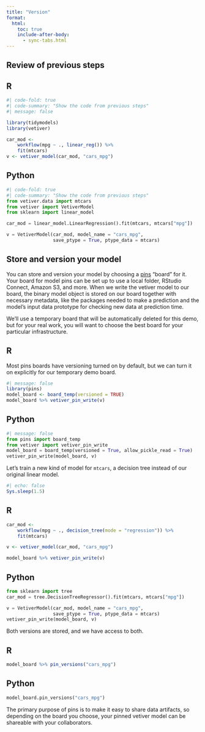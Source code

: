 ```yaml
---
title: "Version"
format:
  html:
    toc: true
    include-after-body:
      - sync-tabs.html
---
```


## Review of previous steps

::: panel-tabset
## R

```r
#| code-fold: true
#| code-summary: "Show the code from previous steps"
#| message: false

library(tidymodels)
library(vetiver)

car_mod <-
    workflow(mpg ~ ., linear_reg()) %>%
    fit(mtcars)
v <- vetiver_model(car_mod, "cars_mpg")
```

## Python

```python
#| code-fold: true
#| code-summary: "Show the code from previous steps"
from vetiver.data import mtcars
from vetiver import VetiverModel
from sklearn import linear_model

car_mod = linear_model.LinearRegression().fit(mtcars, mtcars["mpg"])

v = VetiverModel(car_mod, model_name = "cars_mpg", 
                 save_ptype = True, ptype_data = mtcars)
```
:::

## Store and version your model

You can store and version your model by choosing a [pins](https://pins.rstudio.com/) "board" for it. Your board for model pins can be set up to use a local folder, RStudio Connect, Amazon S3, and more. When we write the vetiver model to our board, the binary model object is stored on our board together with necessary metadata, like the packages needed to make a prediction and the model's input data prototype for checking new data at prediction time.

::: callout-note
We'll use a temporary board that will be automatically deleted for this demo, but for your real work, you will want to choose the best board for your particular infrastructure.
:::

::: panel-tabset
## R

Most pins boards have versioning turned on by default, but we can turn it on explicitly for our temporary demo board.

```r
#| message: false
library(pins)
model_board <- board_temp(versioned = TRUE)
model_board %>% vetiver_pin_write(v)
```

## Python

```python
#| message: false
from pins import board_temp
from vetiver import vetiver_pin_write
model_board = board_temp(versioned = True, allow_pickle_read = True)
vetiver_pin_write(model_board, v)
```
:::

Let's train a new kind of model for `mtcars`, a decision tree instead of our original linear model.

```r
#| echo: false
Sys.sleep(1.5)
```

::: panel-tabset
## R

```r
car_mod <-
    workflow(mpg ~ ., decision_tree(mode = "regression")) %>%
    fit(mtcars)

v <- vetiver_model(car_mod, "cars_mpg")

model_board %>% vetiver_pin_write(v)
```

## Python

```python
from sklearn import tree
car_mod = tree.DecisionTreeRegressor().fit(mtcars, mtcars["mpg"])

v = VetiverModel(car_mod, model_name = "cars_mpg", 
                 save_ptype = True, ptype_data = mtcars)
vetiver_pin_write(model_board, v)
```
:::

Both versions are stored, and we have access to both.

::: panel-tabset
## R

```r
model_board %>% pin_versions("cars_mpg")
```

## Python

```python
model_board.pin_versions("cars_mpg")
```
:::

The primary purpose of pins is to make it easy to share data artifacts, so depending on the board you choose, your pinned vetiver model can be shareable with your collaborators.
